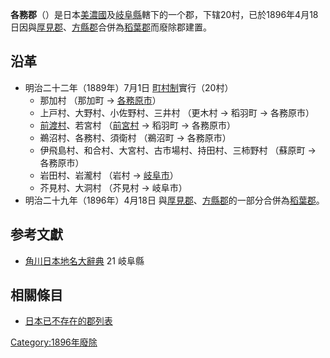 {{unreferenced|time=2017-03-04T00:44:53+00:00}}
{{日本郡 (廢除)
|郡= 各務郡
|日文原名= 各務郡
|平假名= かかみぐん
|羅馬字拼音= Kakami-gun
|地圖=
|廢除時間= 1896年4月18日
|廢除理由= 合併
|廢除時處置= '''各務郡''' → [[稻葉郡|稻葉郡]]
|現在郡= 各務原市
|都道府縣= 岐阜縣
|町=
|村=20
|經度=
|緯度=
|注記=
|}}
'''各務郡'''（{{jpn|j=各務郡|hg=かかみぐん|rm=Kakami gun|f=y}}）是日本[[美濃國|美濃國]]及[[岐阜縣|岐阜縣]]轄下的一个郡，下辖20村，已於1896年4月18日因與[[厚見郡|厚見郡]]、[[方縣郡|方縣郡]]合併為[[稻葉郡|稻葉郡]]而廢除郡建置。

== 沿革 ==
* 明治二十二年（1889年）7月1日 [[町村制|町村制]]實行（20村）
** 那加村 （那加町 → [[各務原市|各務原市]]）
** 上戸村、大野村、小佐野村、三井村 （更木村 → 稻羽町 → 各務原市）
** [[前渡村_(岐阜縣)|前渡村]]、若宮村 （[[前宮村|前宮村]] → 稻羽町 → 各務原市）
** 鵜沼村、各務村、須衛村 （鵜沼町 → 各務原市）
** 伊飛島村、和合村、大宮村、古市場村、持田村、三柿野村 （蘇原町 → 各務原市）
** 岩田村、岩瀧村 （岩村 → [[岐阜市|岐阜市]]）
** 芥見村、大洞村 （芥見村 → 岐阜市）
* 明治二十九年（1896年）4月18日 與[[厚見郡|厚見郡]]、[[方縣郡|方縣郡]]的一部分合併為[[稻葉郡|稻葉郡]]。

== 参考文獻 ==
* [[角川日本地名大辭典|角川日本地名大辭典]] 21 岐阜縣

==相關條目 ==
* [[日本已不存在的郡列表|日本已不存在的郡列表]]

{{美濃國的郡}}

[[Category:1896年廢除|Category:1896年廢除]]